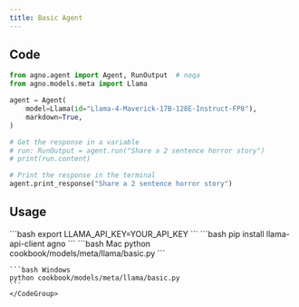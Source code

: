 ```yaml
---
title: Basic Agent
---
```


## Code

```python cookbook/models/meta/llama/basic.py
from agno.agent import Agent, RunOutput  # noqa
from agno.models.meta import Llama

agent = Agent(
    model=Llama(id="Llama-4-Maverick-17B-128E-Instruct-FP8"),
    markdown=True,
)

# Get the response in a variable
# run: RunOutput = agent.run("Share a 2 sentence horror story")
# print(run.content)

# Print the response in the terminal
agent.print_response("Share a 2 sentence horror story")
```

## Usage

<Steps>
  <Snippet file="create-venv-step.mdx" />

  <Step title="Set your LLAMA API key">
    ```bash
    export LLAMA_API_KEY=YOUR_API_KEY
    ```
  </Step>

  <Step title="Install libraries">
    ```bash
    pip install llama-api-client agno
    ```
  </Step>

  <Step title="Run Agent">
    <CodeGroup>
    ```bash Mac
    python cookbook/models/meta/llama/basic.py
    ```

    ```bash Windows
    python cookbook/models/meta/llama/basic.py
    ```
    </CodeGroup>
  </Step>
</Steps> 